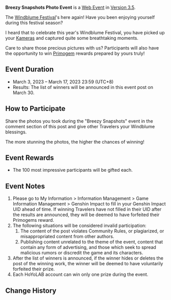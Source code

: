 {{Event
|name              = Breezy Snapshots Photo Event
|image             = Breezy Snapshots Photo Event.jpg
|type              = Web
|type2             = Fanart
|time_known        = yes
|time_start        = 2023-03-03 00:00:00
|time_start_offset = GMT+8
|time_end          = 2023-03-17 23:59:59
|time_end_offset   = GMT+8
|link              = https://www.hoyolab.com/article/16731227
}}

'''Breezy Snapshots Photo Event''' is a [[Web Event]] in [[Version 3.5]].

The [[Windblume's Breath|Windblume Festival]]'s here again! Have you been enjoying yourself during this festival season?

I heard that to celebrate this year's Windblume Festival, you have picked up your [[Kamera]]s and captured quite some breathtaking moments.

Care to share those precious pictures with us? Participants will also have the opportunity to win [[Primogem]] rewards prepared by yours truly!

==Event Duration==
* March 3, 2023 – March 17, 2023 23:59 (UTC+8)
* Results: The list of winners will be announced in this event post on March 30.

==How to Participate==
Share the photos you took during the "Breezy Snapshots" event in the comment section of this post and give other Travelers your Windblume blessings.

The more stunning the photos, the higher the chances of winning!

==Event Rewards==
* The 100 most impressive participants will be gifted {{Item|Primogem|x=100}} each.

==Event Notes==
# Please go to My Information > Information Management > Game Information Management > Genshin Impact to fill in your Genshin Impact UID ahead of time. If winning Travelers have not filled in their UID after the results are announced, they will be deemed to have forfeited their Primogems reward.
# The following situations will be considered invalid participation:
## The content of the post violates Community Rules, or plagiarized, or misappropriated content from other authors.
## Publishing content unrelated to the theme of the event, content that contain any form of advertising, and those which seek to spread malicious rumors or discredit the game and its characters.
# After the list of winners is announced, if the winner hides or deletes the post of the winning work, the winner will be deemed to have voluntarily forfeited their prize.
# Each HoYoLAB account can win only one prize during the event.

==Change History==
{{Change History|3.5}}